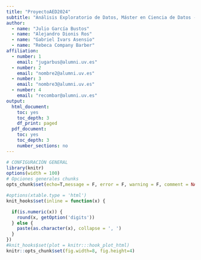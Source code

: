 ```yaml
---
title: "ProyectoAED2024"
subtitle: "Análisis Exploratorio de Datos, Máster en Ciencia de Datos - UV"
author: 
  - name: "Julio García Bustos"
  - name: "Alejandro Dionis Ros"
  - name: "Gabriel Ivars Asensio"
  - name: "Rebeca Company Barber"
affiliation: 
  - number: 1
    email: "jugarbus@alumni.uv.es"
  - number: 2
    email: "nombre2@alumni.uv.es"
  - number: 3
    email: "nombre3@alumni.uv.es"
  - number: 4
    email: "recombar@alumni.uv.es"
output: 
  html_document:
    toc: yes
    toc_depth: 3
    df_print: paged
  pdf_document:
    toc: yes
    toc_depth: 3
    number_sections: no
---
```


```r
# CONFIGURACIÓN GENERAL
library(knitr)
options(width = 100)
# Opciones generales chunks
opts_chunk$set(echo=T,message = F, error = F, warning = F, comment = NA, fig.align = 'center', dpi = 100, tidy = F, cache.path = '.cache/', fig.path = './figure/')

#options(xtable.type = 'html')
knit_hooks$set(inline = function(x) {

  if(is.numeric(x)) {
    round(x, getOption('digits'))
  } else {
    paste(as.character(x), collapse = ', ')
  }
})
#knit_hooks$set(plot = knitr:::hook_plot_html)
knitr::opts_chunk$set(fig.width=8, fig.height=4)
```




